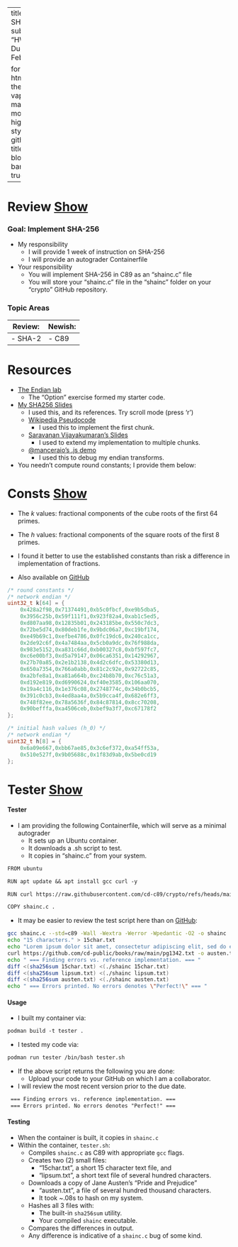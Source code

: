 <style>
  * {
    background-repeat: no-repeat;
    background-attachment: fixed;
  }
</style>

---
title: SHAinC
subtitle: "HW 0x3: Due Th, Feb 13"

format: 
  html:
    theme: vapor
    mainfont: monospace
    highlight-style: github
    title-block-banner: true
---

# Review&nbsp;<a class="btn btn-primary" data-bs-toggle="collapse" href="#review" role="button" aria-expanded="false" aria-controls="review">Show</a>

::: {#review .collapse .multi-collapse}

### Goal: Implement SHA-256
- My responsibility
  - I will provide 1 week of instruction on SHA-256
  - I will provide an autograder Containerfile
- Your responsibility
  - You will implement SHA-256 in C89 as an "shainc.c" file
  - You will store your "shainc.c" file in the "shainc" folder on your "crypto" GitHub repository.
  
### Topic Areas

|Review:    | Newish:    |
| --------- | ---------- |
|- SHA-2    | - C89      |

# Resources

- [The Endian lab](endian.html)
    - The "Option" exercise formed my starter code.
- [My SHA256 Slides](sha256.html)
  - I used this, and its references. Try scroll mode (press 'r')
  - [Wikipedia Pseudocode](https://en.wikipedia.org/wiki/SHA-2#Pseudocode)
      - I used this to implement the first chunk.
  - [Saravanan Vijayakumaran's Slides](https://www.ee.iitb.ac.in/~sarva/courses/EE720/2023/slides/hash-functions.html#/sha-256)
      - I used to extend my implementation to multiple chunks.
  - [@manceraio's .js demo](https://sha256algorithm.com/)
      - I used this to debug my endian transforms.
- You needn't compute round constants; I provide them below:

:::

# Consts&nbsp;<a class="btn btn-primary" data-bs-toggle="collapse" href="#primes" role="button" aria-expanded="false" aria-controls="primes">Show</a>

::: {#primes .collapse .multi-collapse}

- The $k$ values: fractional components of the cube roots of the first 64 primes.
- The $h$ values: fractional components of the square roots of the first 8 primes.
- I found it better to use the established constants than risk a difference in implementation of fractions.

- Also available on [GitHub](https://github.com/cd-c89/crypto/blob/main/shainc/shainc.c)

```.C
/* round constants */
/* network endian */
uint32_t k[64] = {
    0x428a2f98,0x71374491,0xb5c0fbcf,0xe9b5dba5,
    0x3956c25b,0x59f111f1,0x923f82a4,0xab1c5ed5,
    0xd807aa98,0x12835b01,0x243185be,0x550c7dc3,
    0x72be5d74,0x80deb1fe,0x9bdc06a7,0xc19bf174,
    0xe49b69c1,0xefbe4786,0x0fc19dc6,0x240ca1cc,
    0x2de92c6f,0x4a7484aa,0x5cb0a9dc,0x76f988da,
    0x983e5152,0xa831c66d,0xb00327c8,0xbf597fc7,
    0xc6e00bf3,0xd5a79147,0x06ca6351,0x14292967,
    0x27b70a85,0x2e1b2138,0x4d2c6dfc,0x53380d13,
    0x650a7354,0x766a0abb,0x81c2c92e,0x92722c85,
    0xa2bfe8a1,0xa81a664b,0xc24b8b70,0xc76c51a3,
    0xd192e819,0xd6990624,0xf40e3585,0x106aa070,
    0x19a4c116,0x1e376c08,0x2748774c,0x34b0bcb5,
    0x391c0cb3,0x4ed8aa4a,0x5b9cca4f,0x682e6ff3,
    0x748f82ee,0x78a5636f,0x84c87814,0x8cc70208,
    0x90befffa,0xa4506ceb,0xbef9a3f7,0xc67178f2
};
```

```.C
/* initial hash values (h_0) */
/* network endian */
uint32_t h[8] = {
    0x6a09e667,0xbb67ae85,0x3c6ef372,0xa54ff53a,
    0x510e527f,0x9b05688c,0x1f83d9ab,0x5be0cd19
};
```

:::

# Tester&nbsp;<a class="btn btn-primary" data-bs-toggle="collapse" href="#tester" role="button" aria-expanded="false" aria-controls="tester">Show</a>

::: {#tester .collapse .multi-collapse}

#### Tester

- I am providing the following Containerfile, which will serve as a minimal autograder
    - It sets up an Ubuntu container.
    - It downloads a .sh script to test.
    - It copies in "shainc.c" from your system.

```.email
FROM ubuntu 

RUN apt update && apt install gcc curl -y

RUN curl https://raw.githubusercontent.com/cd-c89/crypto/refs/heads/main/shainc/tester.sh -o tester.sh

COPY shainc.c .
```

- It may be easier to review the test script here than on [GitHub](https://github.com/cd-c89/crypto/blob/main/shainc/tester.sh):

```.sh
gcc shainc.c --std=c89 -Wall -Wextra -Werror -Wpedantic -O2 -o shainc
echo "15 characters." > 15char.txt
echo "Lorem ipsum dolor sit amet, consectetur adipiscing elit, sed do eiusmod tempor incididunt ut labore et dolore magna aliqua. Ut enim ad minim veniam, quis nostrud exercitation ullamco laboris nisi ut aliquip ex ea commodo consequat. Duis aute irure dolor in reprehenderit in voluptate velit esse cillum dolore eu fugiat nulla pariatur. Excepteur sint occaecat cupidatat non proident, sunt in culpa qui officia deserunt mollit anim id est laborum." > lipsum.txt
curl https://github.com/cd-public/books/raw/main/pg1342.txt -o austen.txt 2>/dev/null
echo " === Finding errors vs. reference implementation. === "
diff <(sha256sum 15char.txt) <(./shainc 15char.txt)
diff <(sha256sum lipsum.txt) <(./shainc lipsum.txt)
diff <(sha256sum austen.txt) <(./shainc austen.txt)
echo " === Errors printed. No errors denotes \"Perfect!\" === "
```

#### Usage

- I built my container via:

```email
podman build -t tester .
```

- I tested my code via:

```email
podman run tester /bin/bash tester.sh
```

- If the above script returns the following you are done:
    - Upload your code to your GitHub on which I am a collaborator.
- I will review the most recent version prior to the due date.
```email
 === Finding errors vs. reference implementation. === 
 === Errors printed. No errors denotes "Perfect!" === 
 ```

#### Testing

-   When the container is built, it copies in `shainc.c`
-   Within the container, `tester.sh`:
    -   Compiles `shainc.c` as C89 with appropriate `gcc` flags.
    -   Creates two (2) small files:
        -   "15char.txt", a short 15 character text file, and
        -   "lipsum.txt", a short text file of several hundred characters.
    -   Downloads a copy of Jane Austen's "Pride and Prejudice"
        -   "austen.txt", a file of several hundred thousand characters.
        -   It took ~.08s to hash on my system.
    -   Hashes all 3 files with:
        -   The built-in `sha256sum` utility.
        -   Your compiled `shainc` executable.
    -   Compares the differences in output.
    -   Any difference is indicative of a `shainc.c` bug of some kind.
:::